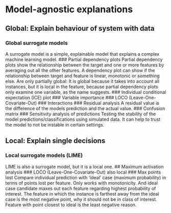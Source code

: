 # Model-agnostic explanations

## Global: Explain behaviour of system with data
### Global surrogate models
A surrogate model is a simple, explainable model that explains a complex machine learning model.
### Partial dependency plots
Partial dependency plots show the relationship between the target and one or more features by averaging out all the other features. A dependency plot can show if the relationship between target and feature is linear, monotonic or something else.
Are only partially global: It is global because it takes into account all instances, but it is local in the feature, because partial dependency plots only examine one variable, as the name suggests.
### Individual conditional expectation (ICE) plot
### Variable importance
### LOCO (Leave-One-Covariate-Out)
### Interactions
### Residual analysis
A residual value is the difference of the models prediction and the actual value.
### Confusion matrix
### Sensitivity analysis of predictions
Testing the stability of the model predictions/classifications using simulated data. It can help to trust the model to not be instable in certain settings.



## Local: Explain single decisions
### Local surrogate models (LIME)
LIME is also a surrogate model, but it is a local one.
## Maximum activation analysis
### LOCO (Leave-One-Covariate-Out) also local 
### Max points lost
Compare individual prediction with 'ideal' case (maximum probability) in terms of points lost per feature. Only works with monotonicity. And ideal case candidate maxes out each feature regarding highest probability of interest. The feature in which the instance is farthest away from the ideal case is the most negative point, why it should not be in class of interest. Feature with point closest to ideal is the least negative reason.
